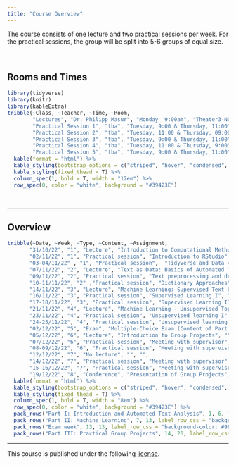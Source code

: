 ```yaml
---
title: "Course Overview"
---
```


The course consists of one lecture and two practical sessions per week. For the practical sessions, the group will be split into 5-6 groups of equal size. 

<br>

## Rooms and Times

```r
library(tidyverse)
library(knitr)
library(kableExtra)
tribble(~Class, ~Teacher, ~Time, ~Room,
        "Lectures", "Dr. Philipp Masur", "Monday  9:00am", "Theater3-NU-2C33",
        "Practical Session 1", "tba", "Tuesday, 9:00 & Thursday, 11:00", "HG-05A36",
        "Practical Session 2", "tba", "Tuesday, 11:00 & Thursday, 09:00", "HG-05A36",
        "Practical Session 3", "tba", "Tuesday, 9:00 & Thursday, 11:00", "HG-05A37",
        "Practical Session 4", "tba", "Tuesday, 11:00 & Thursday, 9:00", "HG-05A37",
        "Practical Session 5", "tba", "Tuesday, 9:00 & Thursday, 11:00", "HG-06A37") %>%
  kable(format = "html") %>%
  kable_styling(bootstrap_options = c("striped", "hover", "condensed", "responsive")) %>%
  kable_styling(fixed_thead = T) %>%
  column_spec(1, bold = T, width = "12em") %>%
  row_spec(0, color = "white", background = "#39423E")
```

<br>
<hr>

## Overview


```r
tribble(~Date, ~Week, ~Type, ~Content, ~Assignment,
       "31/10/22", "1", "Lecture", "Introduction to Computational Methods", "",
       "02/11/22", "1", "Practical session", "Introduction to RStudio", "",
       "03-04/11/22" , "1", "Practical session",  "Tidyverse and Data visualization", "Homework Assignment 1",
       "07/11/22", "2", "Lecture", "Text as Data: Basics of Automated Text Analysis", "",
       "09/11/22", "2", "Practical session", "Text preprocessing and descriptive analyses", "",
       "10-11/11/22", "2" ,"Practical session", "Dictionary Approaches", "Homework Assignment 2",
       "14/11/22", "3", "Lecture", "Machine Learning: Supervised Text Classification", "",
       "16/11/22", "3", "Practical session", "Supervised Learning I", "",
       "17-18/11/22", "3", "Practical session", "Supervised Learning II", "Homework Assignment 3",
       "21/11/22", "4", "Lecture", "Machine Learning - Unsupervised Topic Modeling", "",
       "23/11/22", "4", "Practical session", "Unsupervised learning I", "",
       "24-25/11/22", "4", "Practical session", "Unsupervised learning II", "Homework Assignment 4",
       "02/12/22", "5", "Exam", "Multiple-Choice Exam (Content of Part I & II", "",
       "05/12/22", "6", "Lecture", "Introduction to Group Projects", "",
       "07/12/22", "6", "Practical session", "Meeting with supervisor", "",
       "08-09/12/22", "6", "Practical session", "Meeting with supervisor", "",
       "12/12/22", "7", "No lecture", "", "",
       "14/12/22", "7", "Practical session", "Meeting with supervisor", "",
       "15-16/12/22", "7", "Practical session", "Meeting with supervisor", "",
       "19/12/22", "8", "Conference", "Presentation of Group Projects", "10-min talk") %>%
  kable(format = "html") %>%
  kable_styling(bootstrap_options = c("striped", "hover", "condensed", "responsive")) %>%
  kable_styling(fixed_thead = T) %>%
  column_spec(1, bold = T, width = "8em") %>%
  row_spec(0, color = "white", background = "#39423E") %>%
  pack_rows("Part I: Introduction and Automated Text Analysis", 1, 6, label_row_css = "background-color: #9BD6BB;") %>%
  pack_rows("Part II: Machine Learning", 7, 13, label_row_css = "background-color: #9BD6BB;") %>%
  pack_rows("Exam week", 13, 13, label_row_css = "background-color: #9BD6BB;") %>%
  pack_rows("Part III: Practical Group Projects", 14, 20, label_row_css = "background-color: #9BD6BB;")
```


<hr>

<p style = "margin-left: auto; margin-right: 0;">
This course is published under the following [license](https://github.com/masurp/VU_CADC/blob/main/LICENSE.md). 
</p>






